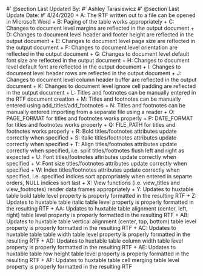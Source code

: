 #' @section Last Updated By:
#' Ashley Tarasiewicz
#' @section Last Update Date:
#' 4/24/2020
+ A: The RTF written out to a file can be opened in Microsoft Word
+ B: Paging of the table works appropriately 
+ C: Changes to document level margins are reflected in the output document
+ D: Changes to document level header and footer height are reflected in the output document
+ E: Changes to document level page size are reflected in the output document
+ F: Changes to document level orientation are reflected in the output document
+ G: Changes to document level default font size are reflected in the output document
+ H: Changes to document level default font are reflected in the output document
+ I: Changes to document level header rows are reflected in the output document
+ J: Changes to document level column header buffer are reflected in the output document
+ K: Changes to document level ignore cell padding are reflected in the output document
+ L: Titles and footnotes can be manually entered in the RTF document creation
+ M: Titles and footnotes can be manually entered using add_titles/add_footnotes
+ N: Titles and footnotes can be manually entered importing from a separate file using a reader
+ O: PAGE_FORMAT for titles and footnotes works properly
+ P: DATE_FORMAT for titles and footnotes works properly
+ Q: FILE_PATH for titles and footnotes works properly
+ R: Bold titles/footnotes attributes update correctly when specified
+ S: Italic titles/footnotes attributes update correctly when specified
+ T: Align titles/footnotes attributes update correctly when specified, i.e. split titles/footnotes flush left and right as expected
+ U: Font titles/footnotes attributes update correctly when specified
+ V: Font size titles/footnotes attributes update correctly when specified
+ W: Index titles/footnotes attributes update correctly when specified, i.e. specified indices sort appropriately when entered in separte orders, NULL indices sort last
+ X: View functions (i.e. view_titles and view_footnotes) render data frames appropriately
+ Y: Updates to huxtable table bold table level property is properly formatted in the resulting RTF
+ Z: Updates to huxtable table italic table level property is properly formatted in the resulting RTF
+ AA: Updates to huxtable table alignment (center, left, right) table level property is properly formatted in the resulting RTF
+ AB: Updates to huxtable table vertical alignment (center, top, bottom) table level property is properly formatted in the resulting RTF
+ AC: Updates to huxtable table table width table level property is properly formatted in the resulting RTF
+ AD: Updates to huxtable table column width table level property is properly formatted in the resulting RTF
+ AE: Updates to huxtable table row height table level property is properly formatted in the resulting RTF
+ AF: Updates to huxtable table cell merging table level property is properly formatted in the resulting RTF
